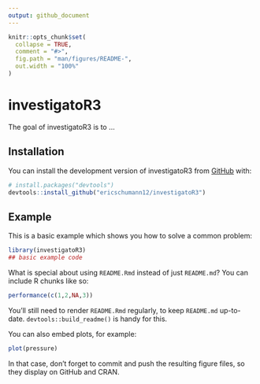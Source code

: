 ```yaml
---
output: github_document
---
```


<!-- README.md is generated from README.Rmd. Please edit that file -->

```r
knitr::opts_chunk$set(
  collapse = TRUE,
  comment = "#>",
  fig.path = "man/figures/README-",
  out.width = "100%"
)
```

# investigatoR3

<!-- badges: start -->
<!-- badges: end -->

The goal of investigatoR3 is to ...

## Installation

You can install the development version of investigatoR3 from [GitHub](https://github.com/) with:

``` r
# install.packages("devtools")
devtools::install_github("ericschumann12/investigatoR3")
```

## Example

This is a basic example which shows you how to solve a common problem:

```r
library(investigatoR3)
## basic example code
```

What is special about using `README.Rmd` instead of just `README.md`? You can include R chunks like so:

```r
performance(c(1,2,NA,3))
```

You'll still need to render `README.Rmd` regularly, to keep `README.md` up-to-date. `devtools::build_readme()` is handy for this.

You can also embed plots, for example:

```r
plot(pressure)
```

In that case, don't forget to commit and push the resulting figure files, so they display on GitHub and CRAN.
